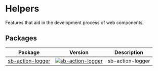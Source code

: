 
<Meta title="Helpers/Intro" />

# Helpers

Features that aid in the development process of web components.

## Packages

| Package                                                                        | Version                                                                                                                              | Description                                            |
| ------------------------------------------------------------------------------ | ------------------------------------------------------------------------------------------------------------------------------------ | ------------------------------------------------------ |
| [sb-action-logger](?path=/docs/helpers-storybook-action-logger--default-story) | [![sb-action-logger](https://img.shields.io/npm/v/sb-action-logger.svg)](https://www.npmjs.com/package/sb-action-logger)             | sb-action-logger                                       |
